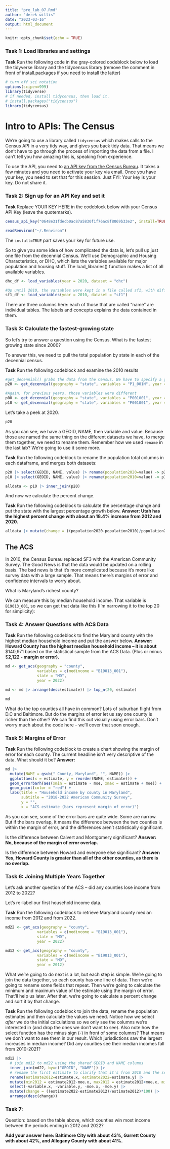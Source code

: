 ```yaml
---
title: "pre_lab_07.Rmd"
author: "derek willis"
date: "2023-03-16"
output: html_document
---
```


```r
knitr::opts_chunk$set(echo = TRUE)
```

### Task 1: Load libraries and settings

**Task** Run the following code in the gray-colored codeblock below to load the tidyverse library and the tidycensus library (remove the comment in front of install.packages if you need to install the latter)

```r
# turn off sci notation
options(scipen=999)
library(tidyverse)
# if needed, install tidycensus, then load it.
# install.packages("tidycensus")
library(tidycensus)
```

# Intro to APIs: The Census

We're going to use a library called `tidycensus` which makes calls to the Census API in a very tidy way, and gives you back tidy data. That means we don't have to go through the process of importing the data from a file. I can't tell you how amazing this is, speaking from experience.

To use the API, you need to [an API key from the Census Bureau](https://api.census.gov/data/key_signup.html). It takes a few minutes and you need to activate your key via email. Once you have your key, you need to set that for this session. Just FYI: Your key is your key. Do not share it.

### Task 2: Sign up for an API Key and set it

**Task** Replace YOUR KEY HERE in the codeblock below with your Census API Key (leave the quotemarks).

```r
census_api_key("0648e31fdecb0ac87a5830f1f76ac8f8069b33e2", install=TRUE)
```

```r
readRenviron("~/.Renviron")
```

The `install=TRUE` part saves your key for future use.

So to give you some idea of how complicated the data is, let's pull up just one file from the decennial Census. We'll use Demographic and Housing Characteristics, or DHC, which lists the variables available for major population and housing stuff. The load_libraries() function makes a list of all available variables.

```r
dhc_df <- load_variables(year = 2020, dataset = "dhc")

#Up until 2010, the variables were kept in a file called sf1, with different table names
sf1_df <- load_variables(year = 2010, dataset = "sf1")
```

There are three columns here: each of those that are called "name" are individual tables. The labels and concepts explains the data contained in them.

### Task 3: Calculate the fastest-growing state

So let's try to answer a question using the Census. What is the fastest growing state since 2000?

To answer this, we need to pull the total population by state in each of the decennial census.

**Task** Run the following codeblock and examine the 2010 results

```r
#get_decennial() grabs the data from the Census. We have to specify a geography level, the variable (table name) and the year
p20 <- get_decennial(geography = "state", variables = "P1_001N", year = 2020)

#Again, for previous years, those variables were different
p00 <- get_decennial(geography = "state", variables = "P001001", year = 2000)
p10 <- get_decennial(geography = "state", variables = "P001001", year = 2010)

```

Let's take a peek at 2020.

```r
p20
```

As you can see, we have a GEOID, NAME, then variable and value. Because those are named the same thing on the different datasets we have, to merge them together, we need to rename them. Remember how we used `rename` in the last lab? We're going to use it some more.

**Task** Run the following codeblock to rename the population total columns in each dataframe, and merges both datasets:

```r
p20 |> select(GEOID, NAME, value) |> rename(population2020=value) -> p20
p10 |> select(GEOID, NAME, value) |> rename(population2010=value) -> p10

alldata <- p10 |> inner_join(p20)
```

And now we calculate the percent change.

**Task** Run the following codeblock to calculate the percentage change and put the state with the largest percentage growth below. **Answer: Utah has the highest percent change with about an 18.4% increase from 2012 and 2020.**

```r
alldata |> mutate(change = ((population2020-population2010)/population2010)*100) |> arrange(desc(change))
```

## The ACS

In 2010, the Census Bureau replaced SF3 with the American Community Survey. The Good News is that the data would be updated on a rolling basis. The bad news is that it's more complicated because it's more like survey data with a large sample. That means there's margins of error and confidence intervals to worry about.

What is Maryland's richest county?

We can measure this by median household income. That variable is `B19013_001`, so we can get that data like this (I'm narrowing it to the top 20 for simplicity):

### Task 4: Answer Questions with ACS Data

**Task** Run the following codeblock to find the Maryland county with the highest median household income and put the answer below. **Answer: Howard County has the highest median household income – it is about** \$140,971 based on the statistical sample from the ACS Data. (Plus or minus \$**2,122 - margin or error).**

```r
md <- get_acs(geography = "county",
              variables = c(medincome = "B19013_001"),
              state = "MD",
              year = 2022)

md <- md |> arrange(desc(estimate)) |> top_n(20, estimate)

md
```

What do the top counties all have in common? Lots of suburban flight from D.C and Baltimore. But do the margins of error let us say one county is richer than the other? We can find this out visually using error bars. Don't worry much about the code here -- we'll cover that soon enough.

### Task 5: Margins of Error

**Task** Run the following codeblock to create a chart showing the margin of error for each county. The current headline isn't very descriptive of the data. What should it be? **Answer:**

```r
md |>
  mutate(NAME = gsub(" County, Maryland", "", NAME)) |>
  ggplot(aes(x = estimate, y = reorder(NAME, estimate))) +
  geom_errorbarh(aes(xmin = estimate - moe, xmax = estimate + moe)) +
  geom_point(color = "red") +
  labs(title = "Household income by county in Maryland",
       subtitle = "2018-2022 American Community Survey",
       y = "",
       x = "ACS estimate (bars represent margin of error)")
```

As you can see, some of the error bars are quite wide. Some are narrow. But if the bars overlap, it means the difference between the two counties is within the margin of error, and the differences aren't statistically significant.

Is the difference between Calvert and Montgomery significant? **Answer: No, because of the margin of error overlap.**

Is the difference between Howard and everyone else significant? **Answer: Yes, Howard County is greater than all of the other counties, as there is no overlap.**

### Task 6: Joining Multiple Years Together

Let's ask another question of the ACS -- did any counties lose income from 2012 to 2022?

Let's re-label our first household income data.

**Task** Run the following codeblock to retrieve Maryland county median income from 2012 and from 2022.

```r
md22 <- get_acs(geography = "county",
              variables = c(medincome = "B19013_001"),
              state = "MD",
              year = 2022)

md12 <- get_acs(geography = "county",
              variables = c(medincome = "B19013_001"),
              state = "MD",
              year = 2012)
```

What we're going to do next is a lot, but each step is simple. We're going to join the data together, so each county has one line of data. Then we're going to rename some fields that repeat. Then we're going to calculate the minimum and maximum value of the estimate using the margin of error. That'll help us later. After that, we're going to calculate a percent change and sort it by that change.

**Task** Run the following codeblock to join the data, rename the population estimates and then calculate the values we need. Notice how we select *after* we do the initial calculations so we only see the columns we're interested in (and drop the ones we don't want to see). Also note how the select function has the minus sign (-) in front of some columns? That means we don't want to see them in our result. Which jurisdictions saw the largest increases in median income? Did any counties see their median incomes fall from 2010-2021?

```r
md12 |>
  # join md12 to md22 using the shared GEOID and NAME columns
  inner_join(md22, by=c("GEOID", "NAME")) |>
  # rename the first estimate to clarify that it's from 2010 and the second estimate to clarify that it's from 2021
  rename(estimate2012=estimate.x, estimate2022=estimate.y) |>
  mutate(min2012 = estimate2012-moe.x, max2012 = estimate2012+moe.x, min2022 = estimate2022-moe.y, max2022 = estimate2022+moe.y) |>
  select(-variable.x, -variable.y, -moe.x, -moe.y) |>
  mutate(change = ((estimate2022-estimate2012)/estimate2012)*100) |>
  arrange(desc(change))
```

### Task 7:

Question: based on the table above, which counties win most income between the periods ending in 2012 and 2022?

**Add your answer here: Baltimore City with about 43%, Garrett County with about 42%, and Allegany County with about 41%.**
